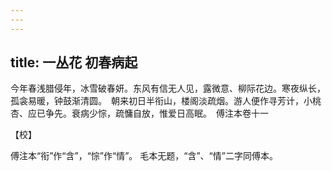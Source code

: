 ```yaml
---
---
---
```

title: 一丛花 初春病起
---







今年春浅腊侵年，冰雪破春妍。东风有信无人见，露微意、柳际花边。寒夜纵长，孤衾易暖，钟鼓渐清圆。　朝来初日半衔山，楼阁淡疏烟。游人便作寻芳计，小桃杏、应已争先。衰病少悰，疏慵自放，惟爱日高眠。　傅注本卷十一





【校】


傅注本“衔”作“含”，“悰”作“情”。 毛本无题，“含”、“情”二字同傅本。